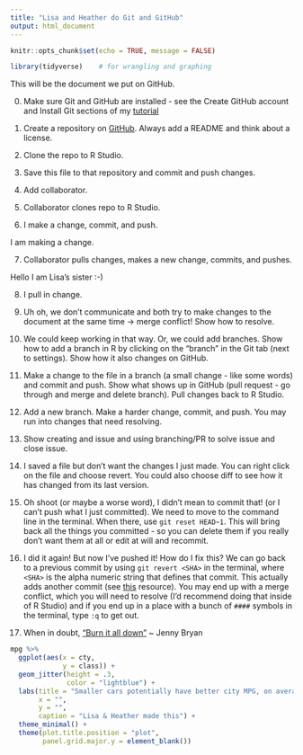 ```yaml
---
title: "Lisa and Heather do Git and GitHub"
output: html_document
---
```


```r
knitr::opts_chunk$set(echo = TRUE, message = FALSE)
```

```r
library(tidyverse)    # for wrangling and graphing
```

This will be the document we put on GitHub.

0. Make sure Git and GitHub are installed - see the Create GitHub account and Install Git sections of my [tutorial](https://github.com/llendway/github_for_collaboration/blob/master/github_for_collaboration.md)

1. Create a repository on [GitHub](https://github.com/). Always add a README and think about a license. 

2. Clone the repo to R Studio.  

3. Save this file to that repository and commit and push changes.

4. Add collaborator.

5. Collaborator clones repo to R Studio. 
 
6. I make a change, commit, and push.

I am making a change.

7. Collaborator pulls changes, makes a new change, commits, and pushes. 

Hello I am Lisa's sister :-)

8. I pull in change. 

9. Uh oh, we don't communicate and both try to make changes to the document at the same time -> merge conflict! Show how to resolve. 

10. We could keep working in that way. Or, we could add branches. Show how to add a branch in R by clicking on the "branch" in the Git tab (next to settings). Show how it also changes on GitHub. 

11. Make a change to the file in a branch (a small change - like some words) and commit and push. Show what shows up in GitHub (pull request - go through and merge and delete branch). Pull changes back to R Studio.

12. Add a new branch. Make a harder change, commit, and push. You may run into changes that need resolving. 

13. Show creating and issue and using branching/PR to solve issue and close issue.

14. I saved a file but don't want the changes I just made. You can right click on the file and choose revert. You could also choose diff to see how it has changed from its last version.

15. Oh shoot (or maybe a worse word), I didn't mean to commit that! (or I can't push what I just committed). We need to move to the command line in the terminal. When there, use `git reset HEAD~1`. This will bring back all the things you committed - so you can delete them if you really don't want them at all or edit at will and recommit.

16. I did it again! But now I've pushed it! How do I fix this? We can go back to a previous commit by using `git revert <SHA>` in the terminal, where `<SHA>` is the alpha numeric string that defines that commit. This actually adds another commit (see [this](https://ohi-science.org/news/github-going-back-in-time) resource). You may end up with a merge conflict, which you will need to resolve (I'd recommend doing that inside of R Studio) and if you end up in a place with a bunch of `####` symbols in the terminal, type `:q` to get out.

17. When in doubt, ["Burn it all down"](https://happygitwithr.com/burn.html) ~ Jenny Bryan


```r
mpg %>% 
  ggplot(aes(x = cty, 
             y = class)) +
  geom_jitter(height = .3,
              color = "lightblue") +
  labs(title = "Smaller cars potentially have better city MPG, on average",
       x = "",
       y = "",
       caption = "Lisa & Heather made this") +
  theme_minimal() +
  theme(plot.title.position = "plot",
        panel.grid.major.y = element_blank())
```

